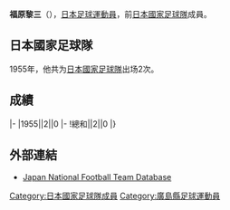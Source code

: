 {{Infobox football biography
|name=福原黎三
|image=
|fullname=福原黎三
|birth_date={{Birth date|1931|4|2}}
|cityofbirth=[[廣島縣|廣島縣]]
|countryofbirth=[[日本|日本]]
|dateofdeath={{Death date and age|1970|2|27|1931|4|2}}
|height=
|position=[[中场|中场]]
|currentclub=
|years=
|clubs=
|caps(goals)=
|nationalyears=1955
|nationalteam=[[日本國家足球隊|日本]]
|nationalcaps(goals)=2 (0)
}}
'''福原黎三'''（{{Bd|1931年|4月2日|1970年|2月27日}}），[[日本|日本]][[足球|足球]][[運動員|運動員]]，前[[日本國家足球隊|日本國家足球隊]]成員。

==日本國家足球隊==
1955年，他共为[[日本國家足球隊|日本國家足球隊]]出场2次。

==成績==
{{Football player national team statistics|JPN}}
|-
|1955||2||0
|-
!總和||2||0
|}

==外部連結==
{{Reflist}}
*[https://web.archive.org/web/20130921115923/http://www.japannationalfootballteam.com/en/players/fukuhara_reizo.html Japan National Football Team Database]

{{Japan-sport-bio-stub}}
{{Soccer-player-stub}}
[[Category:日本國家足球隊成員|Category:日本國家足球隊成員]]
[[Category:廣島縣足球運動員|Category:廣島縣足球運動員]]